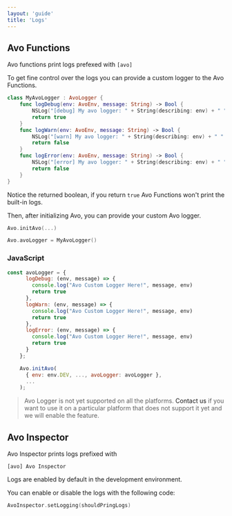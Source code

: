 ```yaml
---
layout: 'guide'
title: 'Logs'
---
```



## Avo Functions

Avo functions print logs prefexed with `[avo]`

To get fine control over the logs you can provide a custom logger to the Avo Functions.

```Swift
class MyAvoLogger : AvoLogger {
    func logDebug(env: AvoEnv, message: String) -> Bool {
        NSLog("[debug] My avo logger: " + String(describing: env) + " " + message)
        return true
    }
    func logWarn(env: AvoEnv, message: String) -> Bool {
        NSLog("[warn] My avo logger: " + String(describing: env) + " " + message)
        return false
    }
    func logError(env: AvoEnv, message: String) -> Bool {
        NSLog("[error] My avo logger: " + String(describing: env) + " " + message)
        return false
    }
}
```

Notice the returned boolean, if you return `true` Avo Functions won't print the built-in logs.

Then, after initializing Avo, you can provide your custom Avo logger.

```Swift
Avo.initAvo(...)

Avo.avoLogger = MyAvoLogger()
```

### JavaScript

```JavaScript
const avoLogger = {
      logDebug: (env, message) => {
        console.log("Avo Custom Logger Here!", message, env)
        return true
      },
      logWarn: (env, message) => {
        console.log("Avo Custom Logger Here!", message, env)
        return true
      },
      logError: (env, message) => {
        console.log("Avo Custom Logger Here!", message, env)
        return true
      }
    };

    Avo.initAvo(
      { env: env.DEV, ..., avoLogger: avoLogger },
      ...
    );
```

> Avo Logger is not yet supported on all the platforms. <Link passHref href="/help/troubleshooting"><a>Contact us</a></Link> if you want to use it on a particular platform that does not support it yet and we will enable the feature.

## Avo Inspector

Avo Inspector prints logs prefixed with

`[avo] Avo Inspector`

Logs are enabled by default in the development environment.

You can enable or disable the logs with the following code:

```Swift
AvoInspector.setLogging(shouldPringLogs)
```
